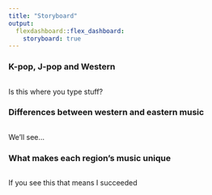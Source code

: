 ```yaml
---
title: "Storyboard"
output: 
  flexdashboard::flex_dashboard:
    storyboard: true
---
```


### K-pop, J-pop and Western

```r
```

Is this where you type stuff?

### Differences between western and eastern music

```r
```

We'll see...

### What makes each region's music unique

```r
```

If you see this that means I succeeded